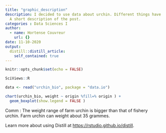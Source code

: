 ```yaml
---
title: "graphic_description"
description: I decided to use data about urchin. Different things have been observed like weight, height, integuments, skeleton, digestive tract,... There are two classes ; farm urchin and fishery urchin. 
  A short description of the post.
categories : Data Sciences I
author:
  - name: Hortense Couvreur
    url: {}
date: 11-10-2020
output:
  distill::distill_article:
    self_contained: true
---
```


```r
knitr::opts_chunk$set(echo = FALSE)
```


```r
SciViews::R 
```

```r
data <- read("urchin_bio", package = "data.io")
```

```r
chart(urchin_bio, weight ~ origin %fill=% origin ) +
  geom_boxplot(show.legend = FALSE )
```
Comm : The weight range of farm urchin is bigger than that of fishery urchin. Farm urchin can weight about 35 grammes. 



Learn more about using Distill at <https://rstudio.github.io/distill>.

